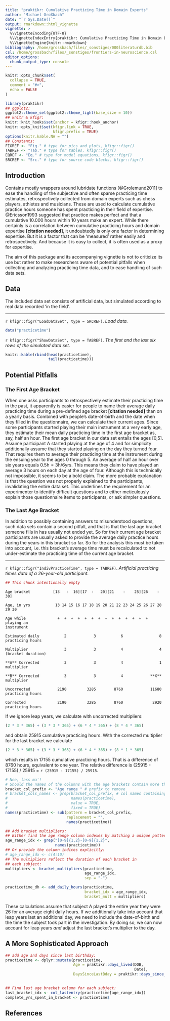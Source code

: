 ```yaml
---
title: "praktikr: Cumulative Practicing Time in Domain Experts"
author: "Michael Großbach"
date: "`r Sys.Date()`"
output: rmarkdown::html_vignette
vignette: >
  %\VignetteEncoding{UTF-8}
  %\VignetteIndexEntry{praktikr: Cumulative Practicing Time in Domain Experts}
  %\VignetteEngine{knitr::rmarkdown}
bibliography: /home/grossbach/files/_sonstiges/000literaturdb.bib
csl: /home/grossbach/files/_sonstiges/frontiers-in-neuroscience.csl  
editor_options: 
  chunk_output_type: console
---
```


```r
knitr::opts_chunk$set(
  collapse = TRUE,
  comment = "#>",
  echo = FALSE
)
```

```r
library(praktikr)
## ggplot2:
ggplot2::theme_set(ggplot2::theme_light(base_size = 10))
## knitr & kfigr:
knitr::knit_hooks$set(anchor = kfigr::hook_anchor)
knitr::opts_knit$set(kfigr.link = TRUE,
                     kfigr.prefix = TRUE)
options(knitr.kable.NA = "")
## Constants:
FIGREF <- "Fig." # type for pics and plots, kfigr::figr()
TABREF <- "Tab." # type for tables, kfigr::figr()
EQREF <- "Eq." # type for model equations, kfigr::figr()
SRCREF <- "Src." # type for source code blocks, kfigr::figr()
```

## Introduction

Contains mostly wrappers around $\text{lubridate}$ functions [@Grolemund2011] to ease the handling of the subjective and often sparse practicing time estimates, retrospectively collected from domain experts such as chess players, athletes and musicians. These are used to calculate cumulative practice hours someone has spent practicing in their field of expertise. @Ericsson1993 suggested that practice makes perfect and that a cumulative 10.000 hours within 10 years make an expert. While there certainly is a correlation between cumulative practicing hours and domain expertise **[citation needed]**, it undoubtedly is only one factor in determining expertise. But it is a factor that can be 'measured' rather easily and retrospectively. And because it is easy to collect, it is often used as a proxy for expertise.

The aim of this package and its accompanying vignette is not to criticize its use but rather to make researchers aware of potential pitfalls when collecting and analyzing practicing time data, and to ease handling of such data sets.

## Data

The included data set consists of artificial data, but simulated according to real data recorded 'in the field'.

***

`r kfigr::figr("LoadDataSet", type = SRCREF)`. *Load data.*

```r
data("practicetime")
```

`r kfigr::figr("ShowDataSet", type = TABREF)`. *The first and the last six rows of the simulated data set.*

```r
knitr::kable(rbind(head(practicetime),
                   tail(practicetime)))
```

## Potential Pitfalls

### The First Age Bracket

When one asks participants to retrospectively estimate their practicing time in the past, it apparently is easier for people to name their average daily practicing time during a pre-defined age bracket **[citation needed]** than on a yearly basis. Combined with people's date-of-birth and the date when they filled in the questionnaire, we can calculate their current ages. Since some participants started playing their main instrument at a very early age, they estimate their mean daily practicing time in the first age bracket as, say, half an hour. The first age bracket in our data set entails the ages [0,5]. Assume participant A started playing at the age of 4 and for simplicity additionally assume that they started playing on the day they turned four. That requires them to average their practicing time at the instrument during the ensuing year to the ages 0 through 5. An average of half an hour over six years equals $0.5\text{h} = 3\text{h} / 6\text{yrs}$. This means they claim to have played an average 3 hours on each day at the age of four. Although this is technically not impossible, it seems to be a bold claim. The more probable explanation is that the question was not properly explained to the participants, invalidating the entire data set. This underlines the requirement for an experimenter to identify difficult questions and to either meticulously explain those questionnaire items to participants, or ask simpler questions.

### The Last Age Bracket

In addition to possibly containing answers to misunderstood questions, such data sets contain a second pitfall, and that is that the last age bracket someone fills in has usually not ended yet. So for their current age bracket participants are usually asked to provide the average daily practice hours during the years in this bracket so far. So for the analysis this must be taken into account, i.e. this bracket's average time must be recalculated to not under-estimate the practicing time of the current age bracket.

***

`r kfigr::figr("IndivPracticeTime", type = TABREF)`. *Artificial practicing times data of a 26-year-old participant.*

```r
## This chunk intentionally empty
```

~~~
Age bracket          [13   -  16][17  -   20][21    -    25][26    -    30]

Age, in yrs           13 14 15 16 17 18 19 20 21 22 23 24 25 26 27 28 29 30

Age while              +  +  +  +  +  +  +  +  +  +  +  +  +  +
playing an
instrument

Estimated daily           2            3           6                8
practicing hours

Multiplier                3            3           4                4
(bracket duration)

**A** Corrected           3            3           4                1
multiplier

**B** Corrected           3            3           4            **X**
multiplier

Uncorrected            2190         3285        8760            11680
practicing hours

Corrected              2190         3285        8760             2920
practicing hours
~~~

If we ignore leap years, we calculate with uncorrected multipliers:

```r
(2 * 3 * 365) + (3 * 3 * 365) + (6 * 4 * 365) + (8 * 4 * 365)
```

and obtain 25915 cumulative practicing hours. With the corrected multiplier for the last bracket we calculate

```r
(2 * 3 * 365) + (3 * 3 * 365) + (6 * 4 * 365) + (8 * 1 * 365)
```

which results in 17155 cumulative practicing hours. That is a difference of 8760 hours, equivalent to one year. The relative difference is (25915 - 17155) / 25915 = `r (25915 - 17155) / 25915`. 

```r
# Nee, lass ma'!
# Should the names of the columns with the age brackets contain more than just the age range one needs to remove these:
bracket_col_prefix <- "Age range " # prefix to remove
# bracket_cols_names <- grep(bracket_col_prefix, # col names containing prefix
#                            names(practicetime),
#                            value = TRUE,
#                            fixed = TRUE)
names(practicetime) <- sub(pattern = bracket_col_prefix,
                           replacement = "",
                           names(practicetime))
```

```r
## Add bracket multipliers:
## Either find the age range column indexes by matching a unique pattern, e.g. "^[0-9]{1,2}-[0-9]{1,2}$"
age_range_idx <- grep("[0-9]{1,2}-[0-9]{1,2}", 
                      names(practicetime))
## Or provide the column indices explicitly:
# age_range_idx <- c(4:10) 
## The multipliers reflect the duration of each bracket in
## each subject:
multipliers <- bracket_multipliers(practicetime,
                                   age_range_idx,
                                   sep = "-")
```

```r
practicetime_dh <- add_daily_hours(practicetime, 
                                   bracket_idx = age_range_idx, 
                                   bracket_mult = multipliers)

```

These calculations assume that subject A played the entire year they were 26 for an average eight daily hours. If we additionally take into account that leap years last an additional day, we need to include the date-of-birth and the time the subject took part in the investigation. By doing so, we can now account for leap years *and* adjust the last bracket's multiplier to the day.

## A More Sophisticated Approach

```r
## add age and days since last birthday:
practicetime <- dplyr::mutate(practicetime,
                              Age = praktikr::days_lived(DOB, 
                                                         Date),
                              DaysSinceLastBday = praktikr::days_since_bday(DOB, 
                                                                            Date))
```

```r
## Find last age bracket column for each subject:
last_bracket_idx <- col_lastentry(practicetime[age_range_idx])
complete_yrs_spent_in_bracket <- practicetime$

```

## References


